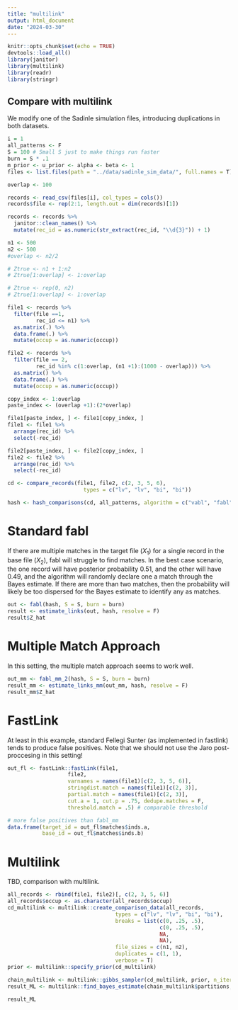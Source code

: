 ```yaml
---
title: "multilink"
output: html_document
date: "2024-03-30"
---
```


```r
knitr::opts_chunk$set(echo = TRUE)
devtools::load_all()
library(janitor)
library(multilink)
library(readr)
library(stringr)
```

## Compare with multilink

We modify one of the Sadinle simulation files, introducing duplications in both datasets. 

```r
i = 1
all_patterns <- F
S = 100 # Small S just to make things run faster 
burn = S * .1
m_prior <- u_prior <- alpha <- beta <- 1
files <- list.files(path = "../data/sadinle_sim_data/", full.names = T)

overlap <- 100

records <- read_csv(files[i], col_types = cols())
records$file <- rep(2:1, length.out = dim(records)[1])

records <- records %>%
  janitor::clean_names() %>%
  mutate(rec_id = as.numeric(str_extract(rec_id, "\\d{3}")) + 1)

n1 <- 500
n2 <- 500
#overlap <- n2/2

# Ztrue <- n1 + 1:n2
# Ztrue[1:overlap] <- 1:overlap

# Ztrue <- rep(0, n2)
# Ztrue[1:overlap] <- 1:overlap

file1 <- records %>%
  filter(file ==1,
         rec_id <= n1) %>%
  as.matrix(.) %>%
  data.frame(.) %>%
  mutate(occup = as.numeric(occup))

file2 <- records %>%
  filter(file == 2,
         rec_id %in% c(1:overlap, (n1 +1):(1000 - overlap))) %>%
  as.matrix() %>%
  data.frame(.) %>%
  mutate(occup = as.numeric(occup))

copy_index <- 1:overlap
paste_index <- (overlap +1):(2*overlap)

file1[paste_index, ] <- file1[copy_index, ]
file1 <- file1 %>% 
  arrange(rec_id) %>% 
  select(-rec_id)

file2[paste_index, ] <- file2[copy_index, ]
file2 <- file2 %>% 
  arrange(rec_id) %>% 
  select(-rec_id)

cd <- compare_records(file1, file2, c(2, 3, 5, 6),
                        types = c("lv", "lv", "bi", "bi"))

hash <- hash_comparisons(cd, all_patterns, algorithm = c("vabl", "fabl", "brl"))
```

# Standard fabl

If there are multiple matches in the target file ($X_1$) for a single record in the base file ($X_2)$, fabl will struggle to find matches. In the best case scenario, the one record will have posterior probability 0.51, and the other will have 0.49, and the algorithm will randomly declare one a match through the Bayes estimate. If there are more than two matches, then the probability will likely be too dispersed for the Bayes estimate to identify any as matches. 

```r
out <- fabl(hash, S = S, burn = burn)
result <- estimate_links(out, hash, resolve = F)
result$Z_hat

```

# Multiple Match Approach

In this setting, the multiple match approach seems to work well. 

```r
out_mm <- fabl_mm_2(hash, S = S, burn = burn)
result_mm <- estimate_links_mm(out_mm, hash, resolve = F)
result_mm$Z_hat

```


# FastLink

At least in this example, standard Fellegi Sunter (as implemented in fastlink) tends to produce false positives. Note that we should not use the Jaro post-proccesing in this setting!

```r
out_fl <- fastLink::fastLink(file1, 
                   file2, 
                   varnames = names(file1)[c(2, 3, 5, 6)],
                   stringdist.match = names(file1)[c(2, 3)], 
                   partial.match = names(file1)[c(2, 3)],
                   cut.a = 1, cut.p = .75, dedupe.matches = F, 
                   threshold.match = .5) # comparable threshold

# more false positives than fabl_mm
data.frame(target_id = out_fl$matches$inds.a, 
           base_id = out_fl$matches$inds.b)
```

# Multilink

TBD, comparison with multilink.
```r

all_records <- rbind(file1, file2)[, c(2, 3, 5, 6)]
all_records$occup <- as.character(all_records$occup)
cd_multilink <- multilink::create_comparison_data(all_records, 
                                  types = c("lv", "lv", "bi", "bi"), 
                                  breaks = list(c(0, .25, .5), 
                                                c(0, .25, .5), 
                                                NA, 
                                                NA), 
                                  file_sizes = c(n1, n2), 
                                  duplicates = c(1, 1), 
                                  verbose = T)
prior <- multilink::specify_prior(cd_multilink)

chain_multilink <- multilink::gibbs_sampler(cd_multilink, prior, n_iter = S)
result_ML <- multilink::find_bayes_estimate(chain_multilink$partitions, burn)

result_ML

```

